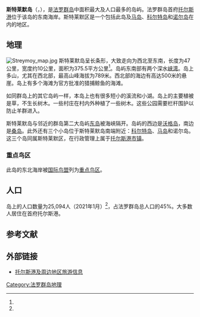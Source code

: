 {{Infobox islands
| name             = 斯特莱默岛
| native name      = {{native name|fo|Streymoy}}<br/>{{native name|da|Strømø}}
| image name       = Skælingur and the West Coast of Streymoy Faroe Islands.JPG
| image caption    = 斯特莱默岛西部海岸
| image map        = Position of Streymoy on Faroe map.png
| map size         = 200px
| map caption      = 斯特莱默岛在法罗群岛中的位置（红色部分）
| coordinates      = 
| etymology        = 
| location         = [[大西洋|北大西洋]]
| archipelago      = [[法罗群岛|法罗群岛]]
| waterbody        = 
| area km2         = 375.5
| area footnotes   = <ref name="about"/>
| rank             = 
| length km        = 47
| length footnotes = 
| width km         = 10
| width footnotes  =
| coastline km     = 
| coastline footnotes = 
| elevation m      = 789
| elevation footnotes = 
| highest mount    = Kopsenni
| country          = {{DEN}}
| country admin divisions title    = [[丹麥行政區劃|自治领]]
| country admin divisions          = {{flag|Faroe Islands}}
| country capital type             = 
| country capital                  = 
| country largest city type        = 
| country largest city             = 
| country capital and largest city = [[托尔斯港|托尔斯港]]
| country largest city population  = 
| population       = 25094
| population as of = 2021年1月
| population footnotes = <ref name="popu"/>
| languages        = 
| ethnic groups    = 
| timezone1        = 
| utc_offset1      = 
| timezone1_DST    = 
| utc_offset1_DST  = 
| additional info  = 
}}
'''斯特莱默岛'''（{{lang-fo|Streymoy}}，{{lang-da|Strømø}}），是[[法罗群岛|法罗群岛]]中面积最大及人口最多的岛屿。法罗群岛首府[[托尔斯港|托尔斯港]]位于该岛的东南海岸。斯特莱默区是一个包括此岛及[[马岛_(法罗群岛)|马岛]]、[[科尔特岛|科尔特岛]]和[[诺尔岛|诺尔岛]]在内的地区。

== 地理 ==
[[Image:Streymoy_map.jpg|thumb]]
斯特莱默岛呈长条形，大致走向为西北至东南，长度为47公里，宽度约10公里，面积为375.5平方公里<ref name="about"/>。岛屿东南部有两个深水[[峡湾|峡湾]]。岛上多山，尤其在西北部，最高山峰海拔为789米。西北部的海边有高达500米的悬崖。岛上有多个海滩为官方批准的猎捕鲸鱼的海滩。

如同群岛上的其它岛屿一样，本岛上也有很多短小的溪流和小湖。岛上的主要植被是草，不生长树木。一些村庄在村内外种植了一些树木。这些公园需要栏杆围护以防止羊群进入。

斯特莱默岛与邻近的群岛第二大岛屿[[东岛_(法罗群岛)|东岛]]被海峡隔开。岛屿的西边是[[沃格岛|沃格岛]]，南边是[[桑島_(法羅群島)|桑岛]]。此外还有三个小岛位于斯特莱默岛南端附近：[[科尔特岛|科尔特岛]]、[[马岛_(法罗群岛)|马岛]]和诺尔岛。这三个岛同属斯特莱默区，在行政管理上属于[[托尔斯港市镇|托尔斯港市镇]]。

=== 重点鸟区 ===
此岛的东北海岸被[[国际鸟盟|国际鸟盟]]列为[[重点鸟区|重点鸟区]]。

== 人口 ==
岛上的人口数量为25,094人（2021年1月）<ref name="popu"/>，占法罗群岛总人口的45%。大多数人居住在首府托尔斯港。

== 参考文献 ==
{{Reflist|30em|refs=
<ref name="about">{{cite web | url = https://old.visitfaroeislands.com/en/about-the-faroe-islands/location-and-size/ | title = About the Faroe Islands: Location and size | language = en | publisher = Visit Faroe Islands | accessdate = 2021-09-06 | archive-date = 2021-10-23 | archive-url = https://web.archive.org/web/20211023185022/https://old.visitfaroeislands.com/en/about-the-faroe-islands/location-and-size/ | dead-url = no }}</ref>

<ref name="popu">{{cite web | url = https://statbank.hagstova.fo/pxweb/en/H2/H2__IB__IB01/fo_abgd_md.px/?rxid=8612b90f-3759-4c23-a803-57f6f7e767a3 | title = Population by sex, age, village/city and month (1985-2021) | language = en | publisher = Statbank | accessdate = 2021-09-06 | archive-date = 2021-09-05 | archive-url = https://web.archive.org/web/20210905094349/https://statbank.hagstova.fo/pxweb/en/H2/H2__IB__IB01/fo_abgd_md.px/?rxid=8612b90f-3759-4c23-a803-57f6f7e767a3 | dead-url = no }}</ref>
}}

== 外部链接 ==
{{commonscat|Streymoy}}
* [http://visittorshavn.fo/ 托尔斯港及周边地区旅游信息] {{Wayback|url=http://visittorshavn.fo/ |date=20210419124742 }} {{fo icon}} {{en}}

{{normdaten}}
{{法罗群岛岛屿列表}}

{{DEFAULTSORT:Streymoy}}
[[Category:法罗群岛地理|Category:法罗群岛地理]]